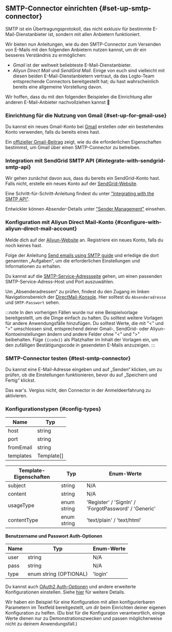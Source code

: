 ## SMTP-Connector einrichten \{#set-up-smtp-connector}

SMTP ist ein Übertragungsprotokoll, das nicht exklusiv für bestimmte E-Mail-Dienstanbieter ist, sondern mit allen Anbietern funktioniert.

Wir bieten nun Anleitungen, wie du den SMTP-Connector zum Versenden von E-Mails mit den folgenden Anbietern nutzen kannst, um dir ein besseres Verständnis zu ermöglichen:

- _Gmail_ ist der weltweit beliebteste E-Mail-Dienstanbieter.
- _Aliyun Direct Mail_ und _SendGrid Mail_. Einige von euch sind vielleicht mit diesen beiden E-Mail-Dienstanbietern vertraut, da das Logto-Team entsprechende Connectors bereitgestellt hat; du hast wahrscheinlich bereits eine allgemeine Vorstellung davon.

Wir hoffen, dass du mit den folgenden Beispielen die Einrichtung aller anderen E-Mail-Anbieter nachvollziehen kannst :rocket:

### Einrichtung für die Nutzung von Gmail \{#set-up-for-gmail-use}

Du kannst ein neues Gmail-Konto bei [Gmail](https://mail.google.com/) erstellen oder ein bestehendes Konto verwenden, falls du bereits eines hast.

Ein [offizieller Gmail-Beitrag](https://support.google.com/a/answer/176600) zeigt, wie du die erforderlichen Eigenschaften bestimmst, um Gmail über einen SMTP-Connector zu betreiben.

### Integration mit SendGrid SMTP API \{#integrate-with-sendgrid-smtp-api}

Wir gehen zunächst davon aus, dass du bereits ein SendGrid-Konto hast. Falls nicht, erstelle ein neues Konto auf der [SendGrid-Website](https://app.sendgrid.com/).

Eine Schritt-für-Schritt-Anleitung findest du unter ["Integrating with the SMTP API"](https://docs.sendgrid.com/for-developers/sending-email/integrating-with-the-smtp-api).

Entwickler können _Absender_-Details unter ["Sender Management"](https://mc.sendgrid.com/senders) einsehen.

### Konfiguration mit Aliyun Direct Mail-Konto \{#configure-with-aliyun-direct-mail-account}

Melde dich auf der [Aliyun-Website](https://cn.aliyun.com/) an. Registriere ein neues Konto, falls du noch keines hast.

Folge der Anleitung [Send emails using SMTP guide](https://www.alibabacloud.com/help/en/directmail/latest/send-emails-using-smtp) und erledige die dort genannten „Aufgaben“, um die erforderlichen Einstellungen und Informationen zu erhalten.

Du kannst auf die [SMTP-Service-Adressseite](https://www.alibabacloud.com/help/en/directmail/latest/smtp-service-address) gehen, um einen passenden SMTP-Service-Adress-Host und Port auszuwählen.

Um „Absenderadressen“ zu prüfen, findest du den Zugang im linken Navigationsbereich der [DirectMail-Konsole](https://dm.console.aliyun.com/). Hier solltest du `Absenderadresse` und `SMTP-Passwort` sehen.

:::note
In den vorherigen Fällen wurde nur eine Beispielvorlage bereitgestellt, um die Dinge einfach zu halten. Du solltest weitere Vorlagen für andere Anwendungsfälle hinzufügen.
Du solltest Werte, die mit "\<" und ">" umschlossen sind, entsprechend deiner Gmail-, SendGrid- oder Aliyun-Kontoeinstellungen ändern und andere Felder ohne "\<" und ">" beibehalten.
Füge `{{code}}` als Platzhalter im Inhalt der Vorlagen ein, um den zufälligen Bestätigungscode in gesendeten E-Mails anzuzeigen.
:::

### SMTP-Connector testen \{#test-smtp-connector}

Du kannst eine E-Mail-Adresse eingeben und auf „Senden“ klicken, um zu prüfen, ob die Einstellungen funktionieren, bevor du auf „Speichern und Fertig“ klickst.

Das war's. Vergiss nicht, den <MainSiteUrl href="/connectors/email-connectors/#enable-email-sign-up-or-sign-in">Connector in der Anmeldeerfahrung zu aktivieren</MainSiteUrl>.

### Konfigurationstypen \{#config-types}

| Name      | Typ        |
| --------- | ---------- |
| host      | string     |
| port      | string     |
| fromEmail | string     |
| templates | Template[] |

| Template-Eigenschaften | Typ         | Enum-Werte                                           |
| ---------------------- | ----------- | ---------------------------------------------------- |
| subject                | string      | N/A                                                  |
| content                | string      | N/A                                                  |
| usageType              | enum string | 'Register' / 'SignIn' / 'ForgotPassword' / 'Generic' |
| contentType            | enum string | 'text/plain' / 'text/html'                           |

**Benutzername und Passwort Auth-Optionen**

| Name | Typ                    | Enum-Werte |
| ---- | ---------------------- | ---------- |
| user | string                 | N/A        |
| pass | string                 | N/A        |
| type | enum string (OPTIONAL) | 'login'    |

Du kannst auch [OAuth2 Auth-Optionen](https://nodemailer.com/smtp/oauth2/) und andere erweiterte Konfigurationen einstellen. Siehe [hier](https://nodemailer.com/smtp/) für weitere Details.

Wir haben ein Beispiel für eine Konfiguration mit allen konfigurierbaren Parametern im Textfeld bereitgestellt, um dir beim Einrichten deiner eigenen Konfiguration zu helfen. (Du bist für die Konfiguration verantwortlich, einige Werte dienen nur zu Demonstrationszwecken und passen möglicherweise nicht zu deinem Anwendungsfall.)
